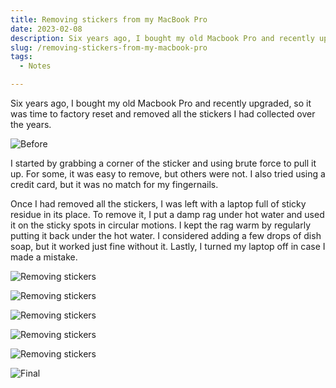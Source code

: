 ```yaml
---
title: Removing stickers from my MacBook Pro
date: 2023-02-08
description: Six years ago, I bought my old Macbook Pro and recently upgraded, so it was time to factory reset and removed all the stickers I had collected over the years.
slug: /removing-stickers-from-my-macbook-pro
tags:
  - Notes

---
```


Six years ago, I bought my old Macbook Pro and recently upgraded, so it was time to factory reset and removed all the stickers I had collected over the years.

![Before](/posts/removing-stickers-from-my-macbook-pro/initial.jpg)

I started by grabbing a corner of the sticker and using brute force to pull it up. For some, it was easy to remove, but others were not. I also tried using a credit card, but it was no match for my fingernails.

Once I had removed all the stickers, I was left with a laptop full of sticky residue in its place. To remove it, I put a damp rag under hot water and used it on the sticky spots in circular motions. I kept the rag warm by regularly putting it back under the hot water. I considered adding a few drops of dish soap, but it worked just fine without it. Lastly, I turned my laptop off in case I made a mistake.

![Removing stickers](/posts/removing-stickers-from-my-macbook-pro/remove_1.jpg)

![Removing stickers](/posts/removing-stickers-from-my-macbook-pro/remove_2.jpg)

![Removing stickers](/posts/removing-stickers-from-my-macbook-pro/remove_3.jpg)

![Removing stickers](/posts/removing-stickers-from-my-macbook-pro/remove_4.jpg)

![Removing stickers](/posts/removing-stickers-from-my-macbook-pro/remove_5.jpg)

![Final](/posts/removing-stickers-from-my-macbook-pro/final.jpg)

